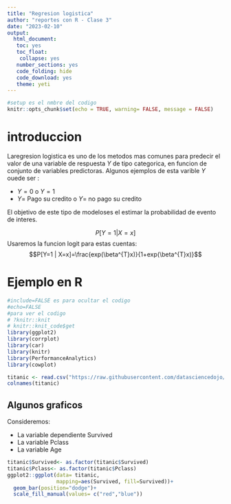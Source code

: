 ---
title: "Regresion logistica"
author: "reportes con R - Clase 3"
date: "2023-02-10"
output:
  html_document: 
   toc: yes
   toc_float:
    collapse: yes
   number_sections: yes    
   code_folding: hide
   code_download: yes
   theme: yeti
---

```{r setup, include=FALSE}
#setup es el nmbre del codigo
knitr::opts_chunk$set(echo = TRUE, warning= FALSE, message = FALSE)
```

# introduccion

Laregresion logistica es uno de los metodos mas comunes para predecir el valor de una variable de respuesta $Y$ de tipo categorica, en funcion de conjunto de variables predictoras. Algunos ejemplos de esta varible $Y$ ouede ser :

* $Y=0$ o $Y=1$
* $Y=$ Pago su credito o $Y=$ no pago su credito

El objetivo de este tipo de modeloses el estimar la probabilidad de evento de interes.

$$P[Y=1 | X=x]$$
Usaremos la funcion logit para estas cuentas:
$$P[Y=1 | X=x]=\frac{exp(\beta^{T}x)}{1+exp(\beta^{T}x)}$$

# Ejemplo en R

```{r CargaLibrerias, eval=TRUE, message=FALSE}
#include=FALSE es para ocultar el codigo
#echo=FALSE 
#para ver el codigo
# ?knitr::knit
# knitr::knit_code$get
library(ggplot2)
library(corrplot)
library(car)
library(knitr)
library(PerformanceAnalytics)
library(cowplot)
```


```{r CargarDatos, include=TRUE, message=FALSE}
titanic <- read.csv("https://raw.githubusercontent.com/datasciencedojo/datasets/master/titanic.csv")
colnames(titanic)
```

## Algunos graficos
Consideremos:

* La variable dependiente Survived
* La variable Pclass
* La variable Age

```{r PrimerGraficos, message=FALSE}
titanic$Survived<- as.factor(titanic$Survived)
titanic$Pclass<- as.factor(titanic$Pclass)
ggplot2::ggplot(data= titanic, 
                mapping=aes(Survived, fill=Survived))+ 
  geom_bar(position="dodge")+ 
  scale_fill_manual(values= c("red","blue"))

```




